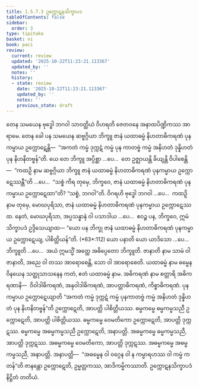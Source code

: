 ```yaml
---
title: 1.5.7.3 ဥက္ကောဋနသိက္ခာပဒ
tableOfContents: false
sidebar:
  order: 3
type: tipitaka
basket: vi
book: paci
review:
  current: review
  updated: '2025-10-22T11:23:21.113367'
  updated_by: ''
  notes: ''
  history:
  - state: review
    date: '2025-10-22T11:23:21.113367'
    updated_by: ''
    notes: ''
    previous_state: draft
---
```



<ReviewStatus review={frontmatter.review} showDetails={true} />

<HypothesisAnnotation frontmatter={frontmatter} />

<DynamicBreadcrumb />

<Division number="392" book="paci" e="ch" v="2" p="165">

<Paragraph number="1189" book="paci">
တေန သမယေန ဗုဒ္ဓေါ ဘဂဝါ သာဝတ္ထိယံ ဝိဟရတိ ဇေတဝနေ အနာထပိဏ္ဍိကဿ အာရာမေ. တေန ခေါ ပန သမယေန ဆဗ္ဗဂ္ဂိယာ ဘိက္ခူ ဇာနံ ယထာဓမ္မံ နိဟတာဓိကရဏံ ပုနကမ္မာယ ဥက္ကောဋေန္တိ—  “အကတံ ကမ္မံ ဒုက္ကဋံ ကမ္မံ ပုန ကာတဗ္ဗံ ကမ္မံ အနိဟတံ ဒုန္နိဟတံ ပုန နိဟနိတဗ္ဗန်”တိ.
</Paragraph>

<Paragraph number="1190" book="paci">
ယေ တေ ဘိက္ခူ အပ္ပိစ္ဆာ …ပေ…  တေ ဥဇ္ဈာယန္တိ ခိယျန္တိ ဝိပါစေန္တိ—  “ကထဉှိ နာမ ဆဗ္ဗဂ္ဂိယာ ဘိက္ခူ ဇာနံ ယထာဓမ္မံ နိဟတာဓိကရဏံ ပုနကမ္မာယ ဥက္ကောဋေဿန္တီ”တိ …ပေ…  “သစ္စံ ကိရ တုမှေ, ဘိက္ခဝေ, ဇာနံ ယထာဓမ္မံ နိဟတာဓိကရဏံ ပုနကမ္မာယ ဥက္ကောဋေထာ”တိ? “သစ္စံ, ဘဂဝါ”တိ. ဝိဂရဟိ ဗုဒ္ဓေါ ဘဂဝါ …ပေ…  ကထဉှိ နာမ တုမှေ, မောဃပုရိသာ, ဇာနံ ယထာဓမ္မံ နိဟတာဓိကရဏံ ပုနကမ္မာယ ဥက္ကောဋေဿထ. နေတံ, မောဃပုရိသာ, အပ္ပသန္နာနံ ဝါ ပသာဒါယ …ပေ…  ဧဝဉ္စ ပန, ဘိက္ခဝေ, ဣမံ သိက္ခာပဒံ ဥဒ္ဒိသေယျာထ—
</Paragraph>

</Division>
<Division number="393" book="paci" e="ch" v="2" p="166">

<Paragraph number="1191" book="paci">
<Emphasis>“ယော ပန ဘိက္ခု ဇာနံ ယထာဓမ္မံ နိဟတာဓိကရဏံ ပုနကမ္မာယ ဥက္ကောဋေယျ, ပါစိတ္တိယန်”</Emphasis>တိ. (*63*:<Emphasis>112</Emphasis>)
</Paragraph>

</Division>
<Division number="394" book="paci" e="ch" v="2" p="166">

<Paragraph number="1192" book="paci">
<Emphasis>ယော ပနာ</Emphasis>တိ ယော ယာဒိသော …ပေ…  <Emphasis>ဘိက္ခူ</Emphasis>တိ …ပေ…  အယံ ဣမသ္မိံ အတ္ထေ အဓိပ္ပေတော ဘိက္ခူတိ.
</Paragraph>

<Paragraph number="1193" book="paci">
<Emphasis>ဇာနာတိ</Emphasis> နာမ သာမံ ဝါ ဇာနာတိ, အညေ ဝါ တဿ အာရောစေန္တိ, သော ဝါ အာရောစေတိ.
</Paragraph>

<Paragraph number="1194" book="paci">
<Emphasis>ယထာဓမ္မံ</Emphasis> နာမ ဓမ္မေန ဝိနယေန သတ္ထုသာသနေန ကတံ, ဧတံ ယထာဓမ္မံ နာမ.
</Paragraph>

<Paragraph number="1195" book="paci">
<Emphasis>အဓိကရဏံ</Emphasis> နာမ စတ္တာရိ အဓိကရဏာနိ—  ဝိဝါဒါဓိကရဏံ, အနုဝါဒါဓိကရဏံ, အာပတ္တာဓိကရဏံ, ကိစ္စာဓိကရဏံ.
</Paragraph>

<Paragraph number="1196" book="paci">
<Emphasis>ပုနကမ္မာယ ဥက္ကောဋေယျာ</Emphasis>တိ “အကတံ ကမ္မံ ဒုက္ကဋံ ကမ္မံ ပုနကာတဗ္ဗံ ကမ္မံ အနိဟတံ ဒုန္နိဟတံ ပုန နိဟနိတဗ္ဗန်”တိ ဥက္ကောဋေတိ, အာပတ္တိ ပါစိတ္တိယဿ.
</Paragraph>

</Division>
<Division number="395" book="paci" e="ch" v="2" p="166">

<Paragraph number="1197" book="paci">
ဓမ္မကမ္မေ ဓမ္မကမ္မသညီ ဥက္ကောဋေတိ, အာပတ္တိ ပါစိတ္တိယဿ. ဓမ္မကမ္မေ ဝေမတိကော ဥက္ကောဋေတိ, အာပတ္တိ ဒုက္ကဋဿ. ဓမ္မကမ္မေ အဓမ္မကမ္မသညီ ဥက္ကောဋေတိ, အနာပတ္တိ. အဓမ္မကမ္မေ ဓမ္မကမ္မသညီ, အာပတ္တိ ဒုက္ကဋဿ. အဓမ္မကမ္မေ ဝေမတိကော, အာပတ္တိ ဒုက္ကဋဿ. အဓမ္မကမ္မေ အဓမ္မကမ္မသညီ, အနာပတ္တိ.
</Paragraph>

</Division>
<Division number="396" book="paci" e="ch" v="2" p="166">

<Paragraph number="1198" book="paci">
အနာပတ္တိ—  “အဓမ္မေန ဝါ ဝဂ္ဂေန ဝါ န ကမ္မာရဟဿ ဝါ ကမ္မံ ကတန်”တိ ဇာနန္တော ဥက္ကောဋေတိ, ဥမ္မတ္တကဿ, အာဒိကမ္မိကဿာတိ.

</Paragraph>
</Division>

<Paragraph number="1199" type="center" book="paci">
ဥက္ကောဋနသိက္ခာပဒံ နိဋ္ဌိတံ တတိယံ.
</Paragraph>